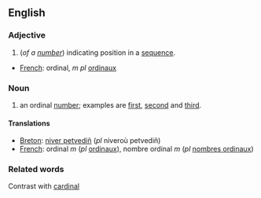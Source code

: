 ==English==

===Adjective===

#(''of a [[number]]'') indicating position in a [[sequence]].

*[[French]]: ordinal, ''m pl'' [[ordinaux]]

===Noun===

#an ordinal [[number]]; examples are [[first]], [[second]] and [[third]].

====Translations====

*[[Breton]]: [[niver petvediñ]] (''pl'' niveroù petvediñ)
*[[French]]: ordinal ''m'' (''pl'' [[ordinaux]]), nombre ordinal ''m'' (''pl'' [[nombres ordinaux]])

===Related words===
Contrast with [[cardinal]]